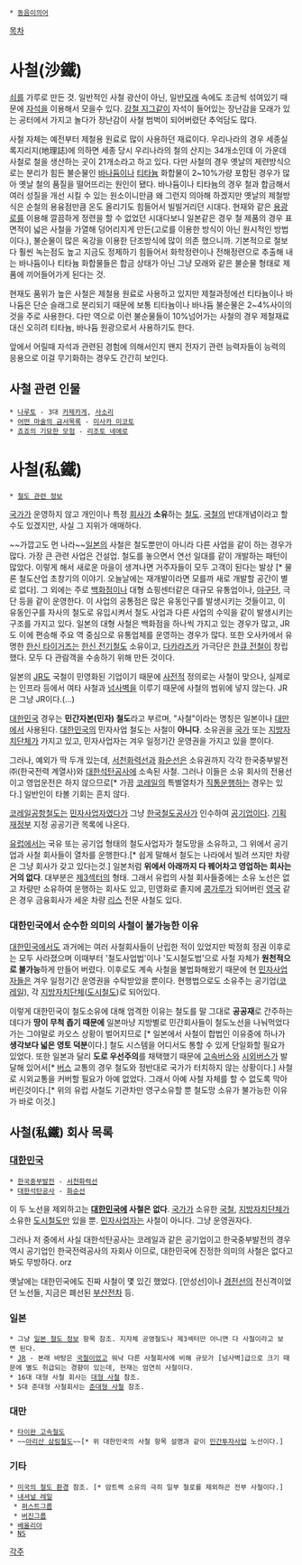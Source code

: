  * [[동음이의어]]

[[목차]]
= 사철(沙鐵) =
[[쇠]]를 가루로 만든 것. 일반적인 사철 광산이 아닌, 일반[[모래]] 속에도 조금씩 섞여있기 때문에 [[자석]]을 이용해서 모을수 있다. [[강철 지그]]같이 자석이 들어있는 장난감을 모래가 있는 공터에서 가지고 놀다가 장난감이 사철 범벅이 되어버렸단 추억담도 많다.

사철 자체는 예전부터 제철용 원료로 많이 사용하던 재료이다. 우리나라의 경우 세종실록지리지(地理誌)에 의하면  세종 당시 우리나라의 철의 산지는 34개소인데 이 가운데 사철로 철을 생산하는 곳이 21개소라고 하고 있다. 다만 사철의 경우 옛날의 제련방식으로는 분리가 힘든 불순물인 [[바나듐]]이나 [[티타늄]] 화합물이 2~10%가량 포함된 경우가 많아 옛날 철의 품질을 떨어뜨리는 원인이 됐다. 바나듐이나 티타늄의 경우 철과 합금해서 여러 성질을 개선 시킬 수 있는 원소이니만큼 왜 그런지 의아해 하겠지만 옛날의 제철방식은 순철의 용융점만큼 온도 올리기도 힘들어서 빌빌거리던 시대다. 현재와 같은 [[용광로]]를 이용해 깔끔하게 정련을 할 수 없었던 시대다보니 일본같은 경우 철 제품의 경우 표면적이 넓은 사철을 가열해 덩어리지게 만든(고로를 이용한 방식이 아닌 원시적인 방법이다.), 불순물이 많은 옥강을 이용한 단조방식에 많이 의존 했으니까. 기본적으로 철보다 훨씬 녹는점도 높고 지금도 정제하기 힘들어서 화학정련이나 전해정련으로 추출해 내는 바나듐이나 티타늄 화합물들은 합금 상태가 아닌 그냥 모래와 같은 불순물 형태로 제품에 끼어들어가게 된다는 것. 

현재도 품위가 높은 사철은 제철용 원료로 사용하고 있지만 제철과정에선 티타늄이나 바나듐은 단순 슬래그로 분리되기 때문에 보통 티타늄이나 바나듐 불순물은 2~4%사이의 것을 주로 사용한다. 다만 역으로 이런 불순물들이 10%넘어가는 사철의 경우 제철재료 대신 오히려 티타늄, 바나듐 원광으로서 사용하기도 한다.

앞에서 어릴때 자석과 관련된 경험에 의해서인지 왠지 전자기 관련 능력자들이 능력의 응용으로 이걸 무기화하는 경우도 간간히 보인다.

== 사철 관련 인물 ==
 * [[나루토]] - 3대 [[카제카게]], [[사소리]]
 * [[어떤 마술의 금서목록]] - [[미사카 미코토]]
 * [[죠죠의 기묘한 모험]] - [[리조토 네에로]]

= 사철(私鐵) =
 * [[철도 관련 정보]]

{{{+1 私有鐵道 / Private Railway: '''PR''' }}}

[[국가]]가 운영하지 않고 개인이나 특정 [[회사]]가 '''소유'''하는 [[철도]]. [[국철]]의 반대개념이라고 할 수도 있겠지만, 사실 그 지위가 애매하다.

~~가깝고도 먼 나라~~[[일본]]의 사철은 철도뿐만이 아니라 다른 사업을 같이 하는 경우가 많다. 가장 큰 관련 사업은 건설업. 철도를 놓으면서 연선 일대를 같이 개발하는 패턴이 많았다. 이렇게 해서 새로운 마을이 생겨나면 거주자들이 모두 고객이 된다는 발상 [* 물론 철도산업 초창기의 이야기. 오늘날에는 재개발이라면 모를까 새로 개발할 공간이 별로 없다]. 그 외에는 주로 [[백화점]]이나 대형 쇼핑센터같은 대규모 유통업이나, [[야구]]단, 극단 등을 같이 운영한다. 이 사업의 공통점은 많은 유동인구를 발생시키는 것들이고, 이 유동인구를 자사의 철도로 유입시켜서 철도 사업과 다른 사업의 수익을 같이 발생시키는 구조를 가지고 있다. 일본의 대형 사철은 백화점을 하나씩 가지고 있는 경우가 많고, JR도 이에 편승해 주요 역 중심으로 유통업체를 운영하는 경우가 많다. 또한 오사카에서 유명한 [[한신 타이거즈]]는 [[한신 전기철도]] 소유이고, [[다카라즈카]] 가극단은 [[한큐 전철]]이 창립했다. 모두 다 관람객을 수송하기 위해 만든 것이다. 

일본의 [[JR]]도 국철이 민영화된 기업이기 때문에 [[사전]]적 정의로는 사철이 맞으나, 실제로는 인프라 등에서 여타 사철과 [[넘사벽]]을 이루기 때문에 사철의 범위에 넣지 않는다. JR은 그냥 JR이다.(...)

[[대한민국]] 경우는 '''민간자본(민자) 철도'''라고 부르며, "사철"이라는 명칭은 일본이나 [[대만]]에서 사용된다. [[대한민국]]의 민자사업 철도는 사철이 '''아니다'''. 소유권을 [[국가]] 또는 [[지방자치단체]]가 가지고 있고, 민자사업자는 겨우 일정기간 운영권을 가지고 있을 뿐이다.

그러나, 예외가 딱 두개 있는데, [[서천화력선]]과 [[화순선]]은 소유권까지 각각 한국중부발전㈜(한국전력 계열사)와 [[대한석탄공사]]에 소속된 사철. 그러나 이들은 소유 회사의 전용선이고 영업운전은 하지 않으므로[* 가끔 [[코레일]]의 특별열차가 [[직통운행]]하는 경우는 있다.] 일반인이 타볼 기회는 흔치 않다.

[[코레일공항철도]]는 [[민자사업]]자였다가 그냥 [[한국철도공사]]가 인수하여 [[공기업]]이다. [[기획재정부]] 지정 공공기관 목록에 나온다. 

[[유럽]]에서는 국유 또는 공기업 형태의 철도사업자가 철도망을 소유하고, 그 위에서 공기업과 사철 회사들이 열차를 운행한다.[* 쉽게 말해서 철도는 나라에서 빌려 쓰지만 차량은 그냥 회사가 갖고 있다는것.] 일본처럼 '''위에서 아래까지 다 꿰어차고 영업하는 회사는 거의 없다'''. 대부분은 [[제3섹터]]의 형태. 그래서 유럽의 사철 회사들중에는 소유 노선은 없고 차량만 소유하여 운행하는 회사도 있고, 민영화로 졸지에 [[콩가루]]가 되어버린 [[영국]] 같은 경우 금융회사가 세운 차량 [[리스]] 전문 사철도 있다. 
=== 대한민국에서 순수한 의미의 사철이 불가능한 이유 ===
[[대한민국]]에서도 과거에는 여러 사철회사들이 난립한 적이 있었지만 박정희 정권 이후로는 모두 사라졌으며 이때부터 '철도사업법'이나 '도시철도법'으로 사철 자체가 '''원천적으로 불가능'''하게 만들어 버렸다. 이후로도 계속 사철을 불법화해왔기 때문에 현 [[민자사업]]자들은 겨우 일정기간 운영권을 수탁받았을 뿐이다. 현행법으로도 소유주는 공기업([[코레일]]), 각 [[지방자치단체]]([[도시철도]])로 되어있다.

이렇게 대한민국이 철도소유에 대해 엄격한 이유는 철도를 말 그대로 '''공공재'''로 간주하는데다가 '''땅이 무척 좁기 때문에''' 일본마냥 지방별로 민간회사들이 철도노선을 나눠먹었다가는 그야말로 카오스 상황이 벌어지므로 [* 일본에서 사철이 합법인 이유중에 하나가 '''생각보다 넓은 영토 덕분'''이다.] 철도 시스템을 어디서도 통할 수 있게 단일화할 필요가 있었다. 또한 일본과 달리 '''도로 우선주의'''를 채택했기 때문에 [[고속버스]]와 [[시외버스]]가 발달해 있어서[* [[버스]] 교통의 경우 철도와 정반대로 국가가 터치하지 않는 상황이다.] 사철로 시외교통을 커버할 필요가 아예 없었다. 그래서 아예 사철 자체를 할 수 없도록 막아버린것이다.[* 위의 유럽 사철도 기관차만 영구소유할 뿐 철도망 소유가 불가능한 이유가 바로 이것.]
== 사철(私鐵) 회사 목록 ==
=== [[대한민국]] ===
 * [[한국중부발전]] - [[서천화력선]]
 * [[대한석탄공사]] - [[화순선]]

이 두 노선을 제외하고는 '''[[대한민국]]에 사철은 없다'''. [[국가]]가 소유한 [[국철]], [[지방자치단체]]가 소유한 [[도시철도]]만 있을 뿐. [[민자사업]]자는 사철이 아니다. 그냥 운영권자다. 

그러나 저 중에서 사실 대한석탄공사는 코레일과 같은 공기업이고 한국중부발전의 경우 역시 공기업인 한국전력공사의 자회사 이므로, 대한민국에 진정한 의미의 사철은 없다고 봐도 무방하다. orz

옛날에는 대한민국에도 진짜 사철이 몇 있긴 했었다. [안성선]이나 [[경전선]]의 전신격이었던 노선들, 지금은 폐선된 [[부산전차]] 등.
=== 일본 ===
 * 그냥 [[일본 철도 정보]] 항목 참조. 지자체 공영철도나 제3섹터만 아니면 다 사철이라고 보면 된다.
 * [[JR]] - 본래 바탕은 [[국철]]이었고 워낙 다른 사철회사에 비해 규모가 [넘사벽]급으로 크기 때문에 별도 취급되는 경향이 있는데, 현재는 엄연히 사철이다.
 * 16대 대형 사철 회사는 [[대형 사철]] 참조.
 * 5대 준대형 사철회사는 [[준대형 사철]] 참조.

=== 대만 ===
 * [[타이완 고속철도]]
 * ~~[[아리산 삼림철도]]~~[* 위 대한민국의 사철 항목 설명과 같이 [[민간투자사업]] 노선이다.]

=== 기타 ===
 * [[미국의 철도 환경]] 참조. [* 암트랙 소유의 극히 일부 철로를 제외하곤 전부 사철이다.]
 * [[내셔널 레일]]
  * [[퍼스트그룹]]
  * [[버진그룹]]
 * [[베올리아]]
 * [[NS]]

[[각주]]
